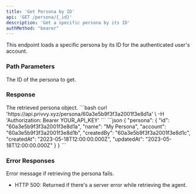 ```yaml
---
title: 'Get Persona by ID'
api: 'GET /persona/{_id}'
description: 'Get a specific persona by its ID'
authMethod: "bearer"
---
```


This endpoint loads a specific persona by its ID for the authenticated user's account.

### Path Parameters

<ParamField path="_id" type="string" required>
  The ID of the persona to get.
</ParamField>

### Response

<ResponseField name="persona" type="object">
  The retrieved persona object.
</ResponseField>

<RequestExample>
```bash
curl 'https://api.privvy.xyz/persona/60a3e5b9f3f3a2001f3e8d1a' \
-H 'Authorization: Bearer YOUR_API_KEY'
```
</RequestExample>

<ResponseExample>
```json
{
  "persona": {
    "id": "60a3e5b9f3f3a2001f3e8d1a",
    "name": "My Persona",
    "account": "60a3e5b9f3f3a2001f3e8d1b",
    "createdBy": "60a3e5b9f3f3a2001f3e8d1c",
    "createdAt": "2023-05-18T12:00:00.000Z",
    "updatedAt": "2023-05-18T12:00:00.000Z"
  }
}
```
</ResponseExample>

### Error Responses

<ResponseField name="error" type="string">
  Error message if retrieving the persona fails.
</ResponseField>

- HTTP 500: Returned if there's a server error while retrieving the agent.